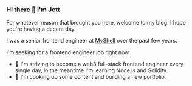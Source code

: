 
### Hi there 👋 I'm Jett

For whatever reason that brought you here, welcome to my blog. I hope you're having a decent day.

I was a senior frontend engineer at [MyShell](https://myshell.ai) over the past few years.

I'm seeking for a frontend engineer job right now.

- 🌱 I'm striving to become a web3 full-stack frontend engineer every single day, in the meantime I'm learning Node.js and Solidity.
- 🥘 I'm cooking up some content and building a new portfolio.

<ProgrammingLangs />

<SocialMedia />
